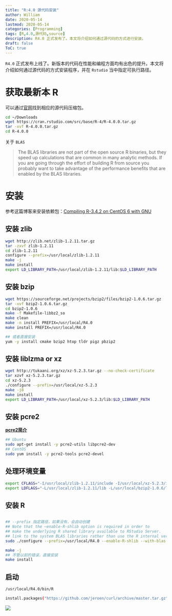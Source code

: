 ```yaml
---
title: "R:4.0 源代码安装"
author: William
date: 2020-05-14
lastmod: 2020-05-14
categories: [Programming]
tags: [R,4.0,源代码,source]
description: R4.0 正式发布了。本文将介绍如何通过源代码的方式进行安装。
draft: false
ToC: true
---
```


`R4.0` 正式发布上线了。新版本的代码在性能和编程方面均有出色的提升。本文将介绍如何通过源代码的方式安装程序，并在 `Rstudio` 当中指定可执行路径。



# 获取最新本 R



可以通过[官网](https://cran.rstudio.com/src/base/R-4/)找到相应的源代码压缩包。

```bash
cd ~/Downloads
wget https://cran.rstudio.com/src/base/R-4/R-4.0.0.tar.gz
tar -xvf R-4.0.0.tar.gz
cd R-4.0.0
```

关于 `BLAS`

> The BLAS libraries are not part of the open source R binaries, but they speed up calculations that are common in many analytic methods. If you are going through the effort of building R from source you probably want to take advantage of the performance benefits that are enabled by the BLAS libraries.



# 安装



参考这篇博客来安装依赖包：[Compiling R-3.4.2 on CentOS 6 with GNU](https://linuxcluster.wordpress.com/2017/10/29/compiling-r-3-4-2-on-centos-6-with-gnu/)



## 安装 zlib

```bash
wget http://zlib.net/zlib-1.2.11.tar.gz
tar -zxvf zlib-1.2.11
cd zlib-1.2.11
configure --prefix=/usr/local/zlib-1.2.11
make -j 
make install
export LD_LIBRARY_PATH=/usr/local/zlib-1.2.11/lib:$LD_LIBRARY_PATH
```



## 安装 bzip

```bash
wget https://sourceforge.net/projects/bzip2/files/bzip2-1.0.6.tar.gz
tar -xvf bzip2-1.0.6.tar.gz
cd bzip2-1.0.6
make -f Makefile-libbz2_so
make clean
make -n install PREFIX=/usr/local/R4.0
make install PREFIX=/usr/local/R4.0

## 或者直接安装
yum -y install cmake bzip2 htop tldr pigz pbzip2
```



## 安装 liblzma or xz



````bash
wget http://tukaani.org/xz/xz-5.2.3.tar.gz --no-check-certificate
tar xzvf xz-5.2.3.tar.gz
cd xz-5.2.3
./configure --prefix=/usr/local/xz-5.2.3
make -j8
make install
export LD_LIBRARY_PATH=/usr/local/xz-5.2.3/lib:$LD_LIBRARY_PATH
````



## 安装  pcre2

[**pcre2简介**](http://blog.fpliu.com/it/software/pcre2)

```bash
## Ubuntu
sudo apt-get install -y pcre2-utils libpcre2-dev
## CentOS
sudo yum install -y pcre2-tools pcre2-devel
```



## 处理环境变量

```bash
export CFLAGS="-I/usr/local/zlib-1.2.11/include -I/usr/local/xz-5.2.3/include"
export LDFLAGS="-L/usr/local/zlib-1.2.11/lib -L/usr/local/bzip2-1.0.6/lib -L/usr/local/xz-5.2.3/lib -L/usr/local/xz-5.2.3/lib"
```



## 安装 R



```bash

## --prefix 指定路径，如果没有，会自动创建
## Note that the –enable-R-shlib option is required in order to 
## make the underlying R shared library available to RStudio Server.
## link to the system BLAS libraries rather than use the R internal versions
sudo ./configure --prefix=/usr/local/R4.0 --enable-R-shlib --with-blas --with-lapack --enable-utf8 LDFLAGS="-L/usr/local/zlib-1.2.11/lib -L/usr/local/bzip2-1.0.6/lib -L/usr/local/xz-5.2.3/lib -L/usr/local/xz-5.2.3/lib" CFLAGS="-I/usr/local/zlib-1.2.11/include -I/usr/local/xz-5.2.3/include"

make -j
## 不管以前的错误，直接安装
make install
```

## 启动

```bash
/usr/local/R4.0/bin/R

install.packages("https://github.com/jeroen/curl/archive/master.tar.gz", repos = NULL)
```

![](/images/2020-05-14-R-4.0-源代码安装/R4.0.png)